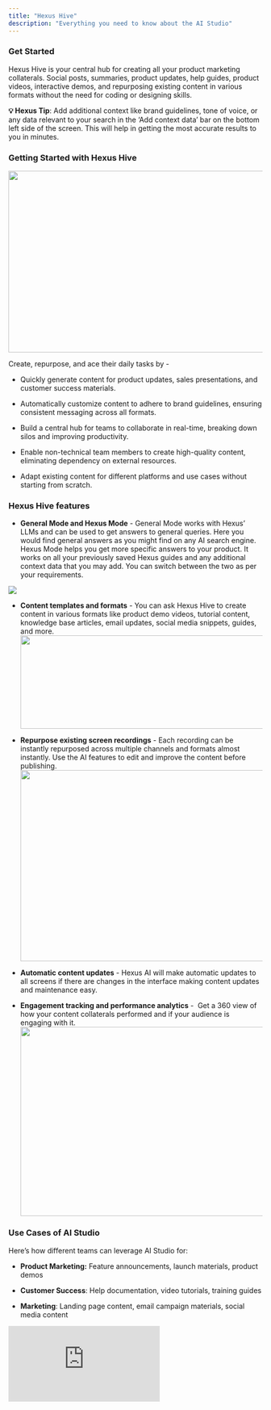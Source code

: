 ```yaml
---
title: "Hexus Hive"
description: "Everything you need to know about the AI Studio"
---
```


### **Get Started**

Hexus Hive is your central hub for creating all your product marketing collaterals. Social posts, summaries, product updates, help guides, product videos, interactive demos, and repurposing existing content in various formats without the need for coding or designing skills. 

**💡 Hexus Tip**: Add additional context like brand guidelines, tone of voice, or any data relevant to your search in the ‘Add context data’ bar on the bottom left side of the screen. This will help in getting the most accurate results to you in minutes.

### **Getting Started with Hexus Hive**

<img height="360" width="624" src="https://lh7-rt.googleusercontent.com/docsz/AD_4nXccF2qVNtv_t9ja2m1qyaOOs6V4M7RU-iLEXjd-IBXXYwsnP4F47tgsAMCTwtF7q5jxDZ8gArTA1pA5ykkl_Is0Wg6dGBpo82nD1umLsE93IONyHyJcv3C-gBFEQeqgnmpzqs2r?key=OF5-EHrRPpJckcicp5kYBTSs" />

Create, repurpose, and ace their daily tasks by - 

* Quickly generate content for product updates, sales presentations, and customer success materials.

* Automatically customize content to adhere to brand guidelines, ensuring consistent messaging across all formats.

* Build a central hub for teams to collaborate in real-time, breaking down silos and improving productivity.

* Enable non-technical team members to create high-quality content, eliminating dependency on external resources.

* Adapt existing content for different platforms and use cases without starting from scratch.

### **Hexus Hive features** 

* **General Mode and Hexus Mode** - General Mode works with Hexus’ LLMs and can be used to get answers to general queries. Here you would find general answers as you might find on any AI search engine.&#x20;
  Hexus Mode helps you get more specific answers to your product. It works on all your previously saved Hexus guides and any additional context data that you may add. You can switch between the two as per your requirements.

![](image.png)

* **Content templates and formats** - You can ask Hexus Hive to create content in various formats like product demo videos, tutorial content, knowledge base articles, email updates, social media snippets, guides, and more.  <img height="185" width="624" src="https://lh7-rt.googleusercontent.com/docsz/AD_4nXdL9_1gh5fASJfQUGNA0k0RzImDrSD_lGiMa7gi31l0BfoDI7A8LJzPscc_qjLHbCzvK4l2Jdvlf_a2S_ArcZ_xbHNEak9fmtmfxdE-FAjCHj3ZefTEer4fh6n1B8d0b_fQc0M5sw?key=OF5-EHrRPpJckcicp5kYBTSs" />

* **Repurpose existing screen recordings** - Each recording can be instantly repurposed across multiple channels and formats almost instantly. Use the AI features to edit and improve the content before publishing. <img height="379" width="624" src="https://lh7-rt.googleusercontent.com/docsz/AD_4nXdxpnyfYe6AQGdTMZmd0mk6oa5REmVUeIwQADNjRooch891is4P5TE4IQlvG1bvMC-YwHs9arh7Hvz0Wy5qoXDnDnvyPBslVXkcGrGxsB8oUEf76kgj_WLfmmKmBFkPch0dvr1g?key=OF5-EHrRPpJckcicp5kYBTSs" />

* **Automatic content updates** - Hexus AI will make automatic updates to all screens if there are changes in the interface making content updates and maintenance easy.

* **Engagement tracking and performance analytics** -  Get a 360 view of how your content collaterals performed and if your audience is engaging with it. <img height="375" width="624" src="https://lh7-rt.googleusercontent.com/docsz/AD_4nXeKrs_n_oUOSiJU5cRocDhRiUkG9RIZXywYl3ZgpTu0qeXC18kZjw2phyKcQiVW29HOXAZuxAkNixx7TJYg2hrKHiW6xMIlCovGcamNC-rXUT6rzJ3tiAu1B0CSh6rqpVaIKoYoQw?key=OF5-EHrRPpJckcicp5kYBTSs" />

### Use Cases of AI Studio

Here’s how different teams can leverage AI Studio for:

* **Product Marketing:** Feature announcements, launch materials, product demos

* **Customer Success**: Help documentation, video tutorials, training guides

* **Marketing**: Landing page content, email campaign materials, social media content

<div style={{ width: '100%' }}>
  <iframe src="https://app.usehexus.com/embed/fe8a5d86-7f0b-44b1-9770-e1824b84fc74?refid=" style={{ width: '100%', height: '500px', border: '0' }} frameBorder="0" allowFullScreen title="Hexus Flow" />
</div>

### FAQs

<AccordionGroup>
  <Accordion title="1. How does the AI clean up my recordings?" defaultOpen={false}>
    The AI automatically processes your recordings, removing mistakes and adding professional captions, creating polished content without manual editing.
  </Accordion>

  <Accordion title="2. Can I customize the AI-generated voice options?" defaultOpen={false}>
    Yes, you can choose from multiple natural-sounding voices, and preview the audio before finalizing your content.
  </Accordion>

  <Accordion title="3. How do I update content when my product interface changes?" defaultOpen={false}>
    Simply re-record the flow, and Hexus AI Studio automatically updates all associated content across different formats and channels.
  </Accordion>

  <Accordion title="4. Can I track how my audience engages with the content?" defaultOpen={false}>
    Yes, the Hexus Analytics platform provides engagement data and analytics to help you understand content performance and identify areas for improvement.
  </Accordion>
</AccordionGroup>